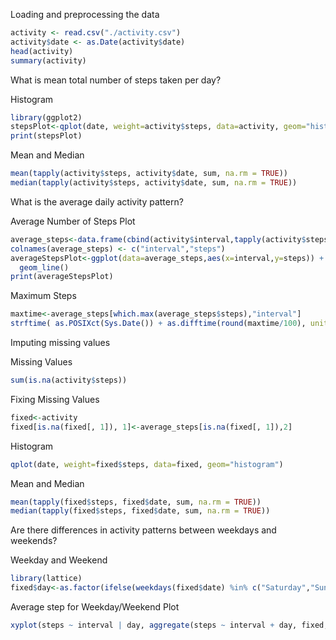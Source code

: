 Loading and preprocessing the data

```r
activity <- read.csv("./activity.csv")
activity$date <- as.Date(activity$date)
head(activity)
summary(activity)
```

What is mean total number of steps taken per day?

Histogram
```r
library(ggplot2)
stepsPlot<-qplot(date, weight=activity$steps, data=activity, geom="histogram")
print(stepsPlot)
```

Mean and Median
```r
mean(tapply(activity$steps, activity$date, sum, na.rm = TRUE))
median(tapply(activity$steps, activity$date, sum, na.rm = TRUE))
```

What is the average daily activity pattern?

Average Number of Steps Plot 
```r
average_steps<-data.frame(cbind(activity$interval,tapply(activity$steps, activity$interval, mean, na.rm = TRUE)))
colnames(average_steps) <- c("interval","steps")
averageStepsPlot<-ggplot(data=average_steps,aes(x=interval,y=steps)) +
  geom_line()
print(averageStepsPlot)
```

Maximum Steps
```r
maxtime<-average_steps[which.max(average_steps$steps),"interval"]
strftime( as.POSIXct(Sys.Date()) + as.difftime(round(maxtime/100), units="hours")+ as.difftime(maxtime%%100, units="mins"), "%r",tz="UTC") 
```

Imputing missing values

Missing Values
```r
sum(is.na(activity$steps))
```

Fixing Missing Values
```r
fixed<-activity
fixed[is.na(fixed[, 1]), 1]<-average_steps[is.na(fixed[, 1]),2]
```

Histogram
```r
qplot(date, weight=fixed$steps, data=fixed, geom="histogram")
```

Mean and Median
```r
mean(tapply(fixed$steps, fixed$date, sum, na.rm = TRUE))
median(tapply(fixed$steps, fixed$date, sum, na.rm = TRUE))
```

Are there differences in activity patterns between weekdays and weekends?

Weekday and Weekend
```r
library(lattice)
fixed$day<-as.factor(ifelse(weekdays(fixed$date) %in% c("Saturday","Sunday"),"Weekend","Weekday"))
```

Average step for Weekday/Weekend Plot
```r
xyplot(steps ~ interval | day, aggregate(steps ~ interval + day, fixed, FUN = mean), layout = c(1, 2), type = "l", group=day)
```